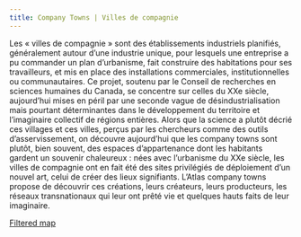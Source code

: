 ```yaml
---
title: Company Towns | Villes de compagnie
---
```


Les « villes de compagnie » sont des établissements industriels planifiés, généralement autour d’une industrie unique, pour lesquels une entreprise a pu commander un plan d’urbanisme, fait construire des habitations pour ses travailleurs, et mis en place des installations commerciales, institutionnelles ou communautaires. Ce projet, soutenu par le Conseil de recherches en sciences humaines du Canada, se concentre sur celles du XXe siècle, aujourd’hui mises en péril par une seconde vague de désindustrialisation mais pourtant déterminantes dans le développement du territoire et l’imaginaire collectif de régions entières. Alors que la science a plutôt décrié ces villages et ces villes, perçus par les chercheurs comme des outils d’asservissement, on découvre aujourd’hui que les company towns sont plutôt, bien souvent, des espaces d’appartenance dont les habitants gardent un souvenir chaleureux : nées avec l’urbanisme du XXe siècle, les villes de compagnie ont en fait été des sites privilégiés de déploiement d’un nouvel art, celui de créer des lieux signifiants. L’Atlas company towns propose de découvrir ces créations, leurs créateurs, leurs producteurs, les réseaux transnationaux qui leur ont prêté vie et quelques hauts faits de leur imaginaire.

[Filtered map](/fr/map/?all_projects.name_facet%5B0%5D=Company%20Towns)
